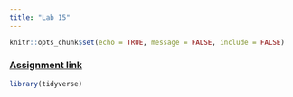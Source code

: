 ```yaml
---
title: "Lab 15"
---
```


```r
knitr::opts_chunk$set(echo = TRUE, message = FALSE, include = FALSE)
```

### [Assignment link](https://goo.gl/yYXc72)

```r
library(tidyverse)
```